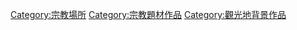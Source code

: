 [[Category:宗教場所|Category:宗教場所]]
[[Category:宗教題材作品|Category:宗教題材作品]]
[[Category:觀光地背景作品‎|Category:觀光地背景作品‎]]